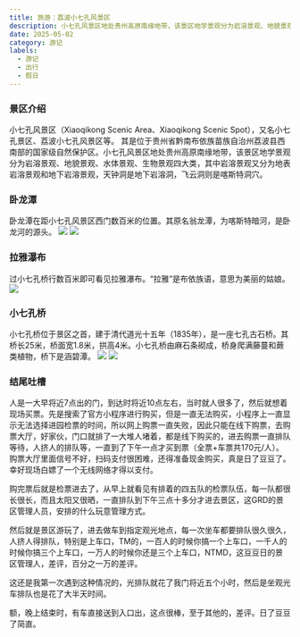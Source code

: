 ```yaml
---
title: 旅游：荔波小七孔风景区
description: 小七孔风景区地处贵州高原南缘地带，该景区地学景观分为岩溶景观、地貌景观、水体景观、生物景观四大类，其中岩溶景观又分为地表岩溶景观和地下岩溶景观，天钟洞是地下岩溶洞，飞云洞则是喀斯特洞穴。
date: 2025-05-02
category: 游记
labels:
  - 游记
  - 出行
  - 假日
---
```

### 景区介绍
小七孔风景区（Xiaoqikong Scenic Area、Xiaoqikong Scenic Spot），又名小七孔景区、荔波小七孔风景区等。 其是位于贵州省黔南布依族苗族自治州荔波县西南部的国家级自然保护区。小七孔风景区地处贵州高原南缘地带，该景区地学景观分为岩溶景观、地貌景观、水体景观、生物景观四大类，其中岩溶景观又分为地表岩溶景观和地下岩溶景观，天钟洞是地下岩溶洞，飞云洞则是喀斯特洞穴。

### 卧龙潭
卧龙潭在距小七孔风景区西门数百米的位置。其原名翁龙潭，为喀斯特暗河，是卧龙河的源头。
![](https://onoex-img.oss-cn-beijing.aliyuncs.com/images/202505031529745.jpg)
![](https://onoex-img.oss-cn-beijing.aliyuncs.com/images/202505031530271.jpg)


### 拉雅瀑布
过小七孔桥行数百米即可看见拉雅瀑布。“拉雅”是布依族语，意思为美丽的姑娘。
![](https://onoex-img.oss-cn-beijing.aliyuncs.com/images/202505031534748.jpg)


### 小七孔桥
小七孔桥位于景区之首，建于清代道光十五年（1835年），是一座七孔古石桥。其桥长25米，桥面宽1.8米，拱高4米。小七孔桥由麻石条砌成，桥身爬满藤蔓和蕨类植物，桥下是涵碧潭。
![](https://onoex-img.oss-cn-beijing.aliyuncs.com/images/202505031537145.jpg)
![](https://onoex-img.oss-cn-beijing.aliyuncs.com/images/202505031538722.jpg)

### 结尾吐槽
人是一大早将近7点出的门，到达时将近10点左右，当时就人很多了，然后就想着现场买票。先是搜索了官方小程序进行购买，但是一直无法购买，小程序上一直显示无法选择进园检票的时间，所以网上购票一直失败，因此只能在线下购票，去购票大厅，好家伙，门口就排了一大堆人堵着，都是线下购买的，进去购票一直排队等待，人挤人的排队等，一直到了下午一点才买到票（全票+车票共170元/人）。购票大厅里面信号不好，扫码支付很困难，还得准备现金购买，真是日了豆豆了。幸好现场白嫖了一个无线网络才得以支付。

购完票后就是检票进去了，从早上就看见有排着的四五队的检票队伍，每一队都很长很长，而且太阳又很晒，一直排队到下午三点十多分才进去景区，这GRD的景区管理人员，安排的什么玩意管理方式。

然后就是景区游玩了，进去做车到指定观光地点，每一次坐车都要排队很久很久，人挤人得排队，特别是上车口，TM的，一百人的时候你搞一个上车口，一千人的时候你搞三个上车口，一万人的时候你还是三个上车口，NTMD，这豆豆日的景区管理人，差评，百分之一万的差评。

这还是我第一次遇到这种情况的，光排队就花了我门将近五个小时，然后是坐观光车排队也是花了大半天时间。

额，晚上结束时，有车直接送到入口出，这点很棒，至于其他的，差评。日了豆豆了简直。

